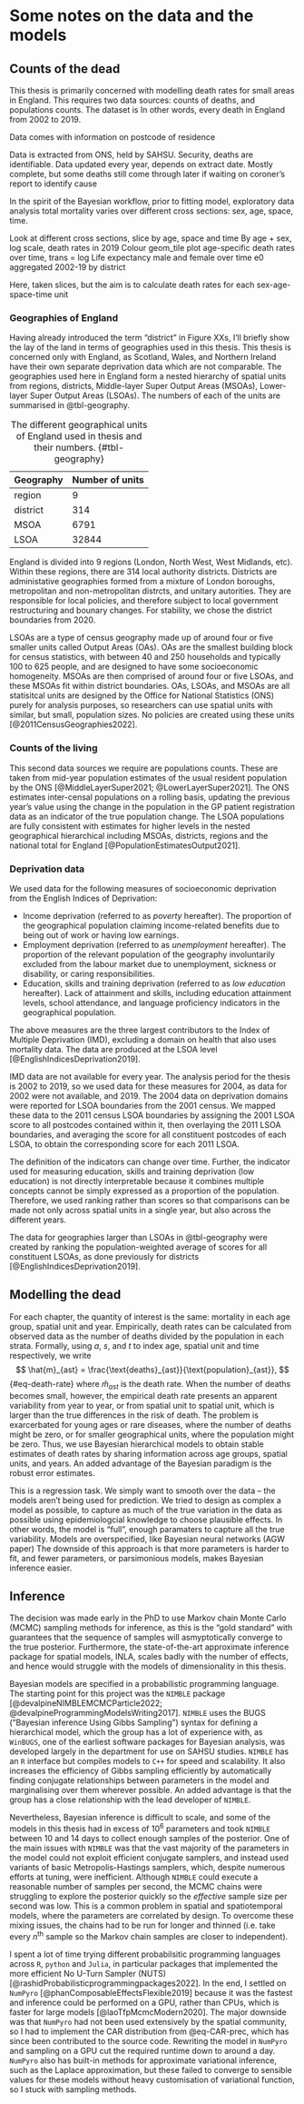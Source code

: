 # Some notes on the data and the models {#sec-Chapter3}

## Counts of the dead

This thesis is primarily concerned with modelling death rates for small areas in England.
This requires two data sources: counts of deaths, and populations counts.
The dataset is
In other words, every death in England from 2002 to 2019.

Data comes with information on postcode of residence

Data is extracted from ONS, held by SAHSU.
Security, deaths are identifiable.
Data updated every year, depends on extract date.
Mostly complete, but some deaths still come through later if waiting on coroner's report to identify cause

In the spirit of the Bayesian workflow, prior to fitting model, exploratory data analysis total mortality varies over different cross sections: sex, age, space, time.

Look at different cross sections, slice by age, space and time
By age + sex, log scale, death rates in 2019
Colour geom_tile plot age-specific death rates over time, trans = log
Life expectancy male and female over time
e0 aggregated 2002-19 by district

Here, taken slices, but the aim is to calculate death rates for each sex-age-space-time unit

### Geographies of England

Having already introduced the term "district" in Figure XXs, I'll briefly show the lay of the land in terms of geographies used in this thesis.
This thesis is concerned only with England, as Scotland, Wales, and Northern Ireland have their own separate deprivation data which are not comparable.
The geographies used here in England form a nested hierarchy of spatial units from regions, districts, Middle-layer Super Output Areas (MSOAs), Lower-layer Super Output Areas (LSOAs).
The numbers of each of the units are summarised in @tbl-geography.

| Geography | Number of units |
| --------- | --------------- |
| region    | 9               |
| district  | 314             |
| MSOA      | 6791            |
| LSOA      | 32844           |

: The different geographical units of England used in thesis and their numbers. {#tbl-geography}

England is divided into 9 regions (London, North West, West Midlands, etc).
Within these regions, there are 314 local authority districts.
Districts are administative geographies formed from a mixture of London boroughs, metropolitan and non-metropolitan distrcts, and unitary autorities.
They are responsible for local policies, and therefore subject to local government restructuring and bounary changes.
For stability, we chose the district boundaries from 2020.

LSOAs are a type of census geography made up of around four or five smaller units called Output Areas (OAs).
OAs are the smallest building block for census statistics, with between 40 and 250 households and typically 100 to 625 people, and are designed to have some socioeconomic homogeneity.
MSOAs are then comprised of around four or five LSOAs, and these MSOAs fit within district boundaries.
OAs, LSOAs, and MSOAs are all statisitcal units are designed by the Office for National Statistics (ONS) purely for analysis purposes, so researchers can use spatial units with similar, but small, population sizes.
No policies are created using these units [@2011CensusGeographies2022].

### Counts of the living

This second data sources we require are populations counts.
These are taken from mid-year population estimates of the usual resident population by the ONS [@MiddleLayerSuper2021; @LowerLayerSuper2021].
The ONS estimates inter-censal populations on a rolling basis, updating the previous year's value using the change in the population in the GP patient registration data as an indicator of the true population change.
The LSOA populations are fully consistent with estimates for higher levels in the nested geographical hierarchical including MSOAs, districts, regions and the national total for England [@PopulationEstimatesOutput2021].

### Deprivation data

We used data for the following measures of socioeconomic deprivation from the English Indices of Deprivation:

- Income deprivation (referred to as _poverty_ hereafter). The proportion of the geographical population claiming income-related benefits due to being out of work or having low earnings.
- Employment deprivation (referred to as _unemployment_ hereafter). The proportion of the relevant population of the geography involuntarily excluded from the labour market due to unemployment, sickness or disability, or caring responsibilities.
- Education, skills and training deprivation (referred to as _low education_ hereafter). Lack of attainment and skills, including education attainment levels, school attendance, and language proficiency indicators in the geographical population.

The above measures are the three largest contributors to the Index of Multiple Deprivation (IMD), excluding a domain on health that also uses mortality data.
The data are produced at the LSOA level [@EnglishIndicesDeprivation2019].

IMD data are not available for every year.
The analysis period for the thesis is 2002 to 2019, so we used data for these measures for 2004, as data for 2002 were not available, and 2019.
The 2004 data on deprivation domains were reported for LSOA boundaries from the 2001 census.
We mapped these data to the 2011 census LSOA boundaries by assigning the 2001 LSOA score to all postcodes contained within it, then overlaying the 2011 LSOA boundaries, and averaging the score for all constituent postcodes of each LSOA, to obtain the corresponding score for each 2011 LSOA.

The definition of the indicators can change over time.
Further, the indicator used for measuring education, skills and training deprivation (low education) is not directly interpretable because it combines multiple concepts cannot be simply expressed as a proportion of the population.
Therefore, we used ranking rather than scores so that comparisons can be made not only across spatial units in a single year, but also across the different years.

The data for geographies larger than LSOAs in @tbl-geography were created by ranking the population-weighted average of scores for all constituent LSOAs, as done previously for districts [@EnglishIndicesDeprivation2019].

## Modelling the dead

For each chapter, the quantity of interest is the same: mortality in each age group, spatial unit and year.
Empirically, death rates can be calculated from observed data as the number of deaths divided by the population in each strata.
Formally, using $a$, $s$, and $t$ to index age, spatial unit and time respectively, we write
$$
\hat{m}_{ast} = \frac{\text{deaths}_{ast}}{\text{population}_{ast}},
$$ {#eq-death-rate}
where $\hat{m}_{ast}$ is the death rate.
When the number of deaths becomes small, however, the empirical death rate presents an apparent variability from year to year, or from spatial unit to spatial unit, which is larger than the true differences in the risk of death.
The problem is exarcerbated for young ages or rare diseases, where the number of deaths might be zero, or for smaller geographical units, where the population might be zero.
Thus, we use Bayesian hierarchical models to obtain stable estimates of death rates by sharing information across age groups, spatial units, and years.
An added advantage of the Bayesian paradigm is the robust error estimates.

This is a regression task.
We simply want to smooth over the data – the models aren't being used for prediction.
We tried to design as complex a model as possible, to capture as much of the true variation in the data as possible using epidemiologcial knowledge to choose plausible effects.
In other words, the model is "full", enough paramaters to capture all the true variability.
Models are overspecified, like Bayesian neural networks (AGW paper)
The downside of this approach is that more parameters is harder to fit, and fewer parameters, or parsimonious models, makes Bayesian inference easier.

## Inference

The decision was made early in the PhD to use Markov chain Monte Carlo (MCMC) sampling methods for inference, as this is the "gold standard" with guarantees that the sequence of samples will asmyptotically converge to the true posterior.
Furthermore, the state-of-the-art approximate inference package for spatial models, INLA, scales badly with the number of effects, and hence would struggle with the models of dimensionality in this thesis.

Bayesian models are specified in a probabilistic programming language.
The starting point for this project was the `NIMBLE` package [@devalpineNIMBLEMCMCParticle2022; @devalpineProgrammingModelsWriting2017].
`NIMBLE` uses the BUGS ("Bayesian inference Using Gibbs Sampling") syntax for defining a hierarchical model, which the group has a lot of experience with, as `WinBUGS`, one of the earliest software packages for Bayesian analysis, was developed largely in the department for use on SAHSU studies.
`NIMBLE` has an `R` interface but compiles models to `C++` for speed and scalability.
It also increases the efficiency of Gibbs sampling efficiently by automatically finding conjugate relationships between parameters in the model and marginalising over them wherever possible.
An added advantage is that the group has a close relationship with the lead developer of `NIMBLE`.

Nevertheless, Bayesian inference is difficult to scale, and some of the models in this thesis had in excess of $10^6$ parameters and took `NIMBLE` between 10 and 14 days to collect enough samples of the posterior.
One of the main issues with `NIMBLE` was that the vast majority of the parameters in the model could not exploit efficient conjugate samplers, and instead used variants of basic Metropolis-Hastings samplers, which, despite numerous efforts at tuning, were inefficient.
Although `NIMBLE` could execute a reasonable number of samples per second, the MCMC chains were struggling to explore the posterior quickly so the _effective_ sample size per second was low.
This is a common problem in spatial and spatiotemporal models, where the parameters are correlated by design.
To overcome these mixing issues, the chains had to be run for longer and thinned (i.e. take every $n^{\text{th}}$ sample so the Markov chain samples are closer to independent).

I spent a lot of time trying different probabilsitic programming languages across `R`, `python` and `Julia`, in particular packages that implemented the more efficient No U-Turn Sampler (NUTS) [@rashidProbabilisticprogrammingpackages2022].
In the end, I settled on `NumPyro` [@phanComposableEffectsFlexible2019] because it was the fastest and inference could be performed on a GPU, rather than CPUs, which is faster for large models [@laoTfpMcmcModern2020].
The major downside was that `NumPyro` had not been used extensively by the spatial community, so I had to implement the CAR distribution from @eq-CAR-prec, which has since been contributed to the source code.
Rewriting the model in `NumPyro` and sampling on a GPU cut the required runtime down to around a day.
`NumPyro` also has built-in methods for approximate variational inference, such as the Laplace approximation, but these failed to converge to sensible values for these models without heavy customisation of variational function, so I stuck with sampling methods.
